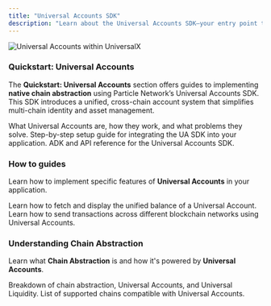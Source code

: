 ```yaml
---
title: "Universal Accounts SDK"
description: "Learn about the Universal Accounts SDK—your entry point to native chain abstraction and unified user identity."
---
```



![Universal Accounts within UniversalX](/images/v22.gif)

### Quickstart: Universal Accounts 

The **Quickstart: Universal Accounts** section offers guides to implementing **native chain abstraction** using Particle Network’s Universal Accounts SDK. This SDK introduces a unified, cross-chain account system that simplifies multi-chain identity and asset management.

<CardGroup cols={3}>
  <Card title="Introduction to Universal Accounts" icon="user" href="/intro/universal-accounts">
    What Universal Accounts are, how they work, and what problems they solve.
  </Card>
  <Card title="Getting Started" icon="rocket" href="/guides/cha/web-quickstart">
    Step-by-step setup guide for integrating the UA SDK into your application.
  </Card>
  <Card title="UA SDK Reference" icon="code" href="/guides/universal-accounts/sdk-reference">
    ADK and API reference for the Universal Accounts SDK.
  </Card>
</CardGroup>

### How to guides

Learn how to implement specific features of **Universal Accounts** in your application.

<CardGroup cols={1}>
  <Card title="How to Get Unified Balance" icon="dollar-sign" href="/guides/cha/how-to/balance">
    Learn how to fetch and display the unified balance of a Universal Account.
  </Card>
  <Card title="How to Send Cross-Chain Transactions" icon="paper-plane-top" href="/guides/cha/how-to/transactions">
    Learn how to send transactions across different blockchain networks using Universal Accounts.
  </Card>
</CardGroup>

### Understanding Chain Abstraction

Learn what **Chain Abstraction** is and how it's powered by **Universal Accounts**.

<CardGroup cols={1}>
  <Card title="What is Chain Abstraction?" icon="layer-group" href="/intro/what-is-cha">
    Breakdown of chain abstraction, Universal Accounts, and Universal Liquidity.
  </Card>
  <Card title="Supported Chains" icon="network-wired" href="/guides/cha/chains">
    List of supported chains compatible with Universal Accounts.
  </Card>
</CardGroup>
